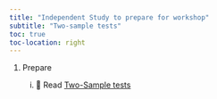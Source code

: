 ```yaml
---
title: "Independent Study to prepare for workshop"
subtitle: "Two-sample tests"
toc: true
toc-location: right
---
```


1.  Prepare

    i.  📖 Read [Two-Sample tests](https://3mmarand.github.io/comp4biosci/two_sample_tests.html) 



